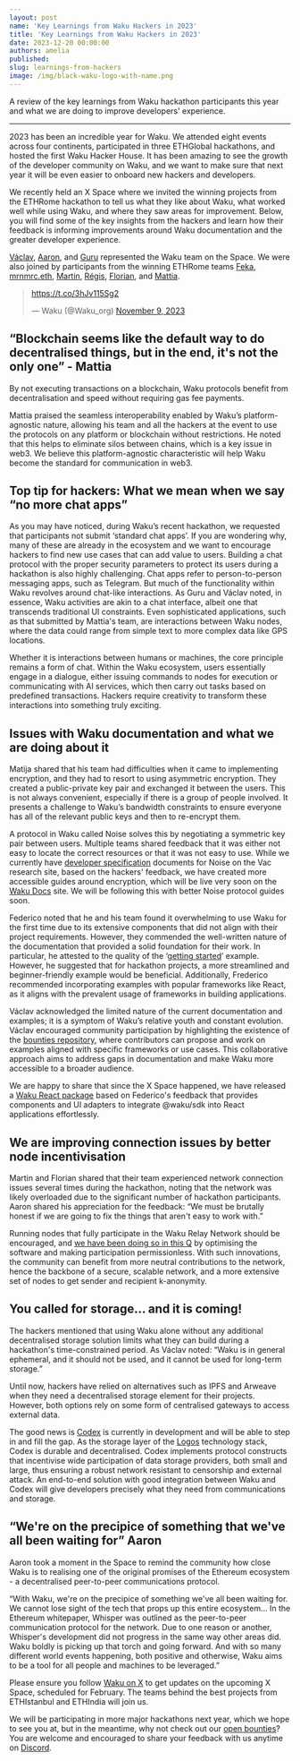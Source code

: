 ```yaml
---
layout: post
name: 'Key Learnings from Waku Hackers in 2023'
title: 'Key Learnings from Waku Hackers in 2023'
date: 2023-12-20 00:00:00
authors: amelia
published: 
slug: learnings-from-hackers
image: /img/black-waku-logo-with-name.png
---
```


A review of the key learnings from Waku hackathon participants this year and what we are doing to improve developers' experience. 

<!--truncate-->

---

2023 has been an incredible year for Waku. We attended eight events across four continents, participated in three ETHGlobal hackathons, and hosted the first Waku Hacker House. It has been amazing to see the growth of the developer community on Waku, and we want to make sure that next year it will be even easier to onboard new hackers and developers.

We recently held an X Space where we invited the winning projects from the ETHRome hackathon to tell us what they like about Waku, what worked well while using Waku, and where they saw areas for improvement. Below, you will find some of the key insights from the hackers and learn how their feedback is informing improvements around Waku documentation and the greater developer experience. 

[Václav](https://twitter.com/vpavlin), [Aaron](https://twitter.com/vrycmfy), and [Guru](https://twitter.com/hackyguru) represented the Waku team on the Space. We were also joined by participants from the winning ETHRome teams [Feka](https://twitter.com/Feka_7heaven), [mrnmrc.eth](https://twitter.com/mrnmrceth), [Martin](https://twitter.com/martinlecl), [Régis](https://twitter.com/Rgis295478), [Florian](https://twitter.com/floriantruchot), and [Mattia](https://twitter.com/Mattia).  

<blockquote class="twitter-tweet"><p lang="zxx" dir="ltr"><a href="https://t.co/3hJv115Sg2">https://t.co/3hJv115Sg2</a></p>&mdash; Waku (@Waku_org) <a href="https://twitter.com/Waku_org/status/1722659158816612463?ref_src=twsrc%5Etfw">November 9, 2023</a></blockquote> <script async src="https://platform.twitter.com/widgets.js" charset="utf-8"></script>


## “Blockchain seems like the default way to do decentralised things, but in the end, it's not the only one” - Mattia

By not executing transactions on a blockchain, Waku protocols benefit from decentralisation and speed without requiring gas fee payments. 

Mattia praised the seamless interoperability enabled by Waku’s platform-agnostic nature, allowing his team and all the hackers at the event to use the protocols on any platform or blockchain without restrictions. He noted that this helps to eliminate silos between chains, which is a key issue in web3. We believe this platform-agnostic characteristic will help Waku become the standard for communication in web3. 


## Top tip for hackers: What we mean when we say “no more chat apps”

As you may have noticed, during Waku’s recent hackathon, we requested that participants not submit ‘standard chat apps’. If you are wondering why, many of these are already in the ecosystem and we want to encourage hackers to find new use cases that can add value to users. Building a chat protocol with the proper security parameters to protect its users during a hackathon is also highly challenging. Chat apps refer to person-to-person messaging apps, such as Telegram. But much of the functionality within Waku revolves around chat-like interactions. As Guru and Václav noted, in essence, Waku activities are akin to a chat interface, albeit one that transcends traditional UI constraints. Even sophisticated applications, such as that submitted by Mattia's team, are interactions between Waku nodes, where the data could range from simple text to more complex data like GPS locations.

Whether it is interactions between humans or machines, the core principle remains a form of chat. Within the Waku ecosystem, users essentially engage in a dialogue, either issuing commands to nodes for execution or communicating with AI services, which then carry out tasks based on predefined transactions. Hackers require creativity to transform these interactions into something truly exciting. 


## Issues with Waku documentation and what we are doing about it

Matija shared that his team had difficulties when it came to implementing encryption, and they had to resort to using asymmetric encryption. They created a public-private key pair and exchanged it between the users. This is not always convenient, especially if there is a group of people involved. It presents a challenge to Waku’s bandwidth constraints to ensure everyone has all of the relevant public keys and then to re-encrypt them. 

A protocol in Waku called Noise solves this by negotiating a symmetric key pair between users. Multiple teams shared feedback that it was either not easy to locate the correct resources or that it was not easy to use. While we currently have [developer specification](https://rfc.vac.dev/spec/35/) documents for Noise on the Vac research site, based on the hackers' feedback, we have created more accessible guides around encryption, which will be live very soon on the [Waku Docs](https://docs.waku.org/) site. We will be following this with better Noise protocol guides soon. 

Federico noted that he and his team found it overwhelming to use Waku for the first time due to its extensive components that did not align with their project requirements. However, they commended the well-written nature of the documentation that provided a solid foundation for their work. In particular, he attested to the quality of the ‘[getting started](https://docs.waku.org/)’ example. However, he suggested that for hackathon projects, a more streamlined and beginner-friendly example would be beneficial. Additionally, Frederico recommended incorporating examples with popular frameworks like React, as it aligns with the prevalent usage of frameworks in building applications.

Václav acknowledged the limited nature of the current documentation and examples; it is a symptom of Waku’s relative youth and constant evolution. Václav encouraged community participation by highlighting the existence of the [bounties repository](https://github.com/waku-org/bounties/), where contributors can propose and work on examples aligned with specific frameworks or use cases. This collaborative approach aims to address gaps in documentation and make Waku more accessible to a broader audience.

We are happy to share that since the X Space happened, we have released a [Waku React package](https://docs.waku.org/guides/js-waku/use-waku-react/) based on Federico's feedback that provides components and UI adapters to integrate @waku/sdk into React applications effortlessly.


## We are improving connection issues by better node incentivisation

Martin and Florian shared that their team experienced network connection issues several times during the hackathon, noting that the network was likely overloaded due to the significant number of hackathon participants. Aaron shared his appreciation for the feedback: “We must be brutally honest if we are going to fix the things that aren't easy to work with.” 

Running nodes that fully participate in the Waku Relay Network should be encouraged, and [we have been doing so in this Q](https://blog.waku.org/waku-roadmap) by optimising the software and making participation permissionless. With such innovations, the community can benefit from more neutral contributions to the network, hence the backbone of a secure, scalable network, and a more extensive set of nodes to get sender and recipient k-anonymity.


## You called for storage… and it is coming!

The hackers mentioned that using Waku alone without any additional decentralised storage solution limits what they can build during a hackathon's time-constrained period. As Václav noted: “Waku is in general ephemeral, and it should not be used, and it cannot be used for long-term storage.”

Until now, hackers have relied on alternatives such as IPFS and Arweave when they need a decentralised storage element for their projects. However, both options rely on some form of centralised gateways to access external data.

The good news is [Codex](https://codex.storage/) is currently in development and will be able to step in and fill the gap. As the storage layer of the [Logos](logos.co) technology stack, Codex is durable and decentralised. Codex implements protocol constructs that incentivise wide participation of data storage providers, both small and large, thus ensuring a robust network resistant to censorship and external attack. An end-to-end solution with good integration between Waku and Codex will give developers precisely what they need from communications and storage.


## “We're on the precipice of something that we've all been waiting for” Aaron

Aaron took a moment in the Space to remind the community how close Waku is to realising one of the original promises of the Ethereum ecosystem - a decentralised peer-to-peer communications protocol. 

“With Waku, we're on the precipice of something we've all been waiting for. We cannot lose sight of the tech that props up this entire ecosystem… In the Ethereum whitepaper, Whisper was outlined as the peer-to-peer communication protocol for the network. Due to one reason or another, Whisper's development did not progress in the same way other areas did. Waku boldly is picking up that torch and going forward. And with so many different world events happening, both positive and otherwise, Waku aims to be a tool for all people and machines to be leveraged.”

Please ensure you follow [Waku on X](https://twitter.com/Waku_org) to get updates on the upcoming X Space, scheduled for February. The teams behind the best projects from ETHIstanbul and ETHIndia will join us. 

We will be participating in more major hackathons next year, which we hope to see you at, but in the meantime, why not check out our [open bounties](https://github.com/waku-org/bounties/issues)? You are welcome and encouraged to share your feedback with us anytime on [Discord](https://discord.com/invite/gMPAzmcDER).

